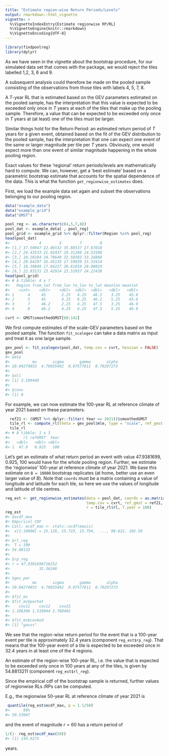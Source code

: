 ```yaml
---
title: "Estimate region-wise Return Periods/Levels"
output: rmarkdown::html_vignette
vignette: >
  %\VignetteIndexEntry{Estimate regionwise RP/RL}
  %\VignetteEngine{knitr::rmarkdown}
  %\VignetteEncoding{UTF-8}
---
```





```r
library(findpoolreg)
library(dplyr)
```
As we have seen in the vignette about the bootstrap procedure, for
our simulated data set that comes with the package, we would reject the tiles
labelled 1,2, 3, 6 and 9.

A subsequent analysis could therefore be made on the pooled sample
consisting of the observations from those tiles with labels 4, 5, 7, 8.

A $T$-year RL that is estimated based on the GEV parameters estimated on the
pooled sample, has the interpretation that this value is expected to be exceeded
only once in $T$ years at each of the tiles that make up the pooling sample.
Therefore, a value that can be expected to be exceeded only once in $T$ years at
(at least) one of the tiles must be larger.

Similar things hold for the Return Period: an estimated return period of $T$ years
for a given event, obtained based on the fit of the GEV distribution to the pooled
sample, has the interpretation that one can expect one event of the same or larger
magnitude per tile per $T$ years.
Obviously, one would expect more than one event of similar magnitude happening in
the whole pooling region.


Exact values for these 'regional' return periods/levels are mathematically
hard to compute. We can, however, get a 'best estimate' based on a parametric
bootstrap estimate that accounts for the spatial dependence of the data.
This is what the function `get_regionwise_estimates` does.

First, we load the example data set again and subset the observations belonging
to our pooling region.


```r
data("example_data")
data("example_grid")
data("GMST")

pool_reg <- as.character(c(4,5,7,8))
pool_dat <- example_data[ , pool_reg]
pool_grid <- example_grid %>% dplyr::filter(Region %in% pool_reg)
head(pool_dat)
#>             4        5        7        8
#> [1,] 37.50947 22.06532 35.88537 27.67018
#> [2,] 24.43533 21.92437 19.31298 14.53100
#> [3,] 18.28184 24.79649 32.58503 33.16868
#> [4,] 20.64297 16.45135 17.59839 15.53414
#> [5,] 18.39849 17.84227 20.81810 28.08019
#> [6,] 22.83131 23.42914 23.52937 24.22438
head(pool_grid)
#> # A tibble: 4 x 7
#>   Region from_lat from_lon to_lon to_lat meanlon meanlat
#>    <int>    <dbl>    <dbl>  <dbl>  <dbl>   <dbl>   <dbl>
#> 1      4     45       2.25   4.25   46.2    3.25    45.6
#> 2      5     45       4.25   6.25   46.2    5.25    45.6
#> 3      7     46.2     2.25   4.25   47.5    3.25    46.9
#> 4      8     46.2     4.25   6.25   47.5    5.25    46.9

cvrt <- GMST$smoothedGMST[68:142]
```
We first compute estimates of the scale-GEV parameters based on the pooled sample.
The function `fit_scalegev` can take a data matrix as input and treat it as one
large sample.


```r
gev_pool <- fit_scalegev(pool_dat, temp.cov = cvrt, hessian = FALSE)
gev_pool
#> $mle
#>          mu       sigma       gamma       alpha 
#> 20.04274853  4.79035492  0.07577611  0.70297273 
#> 
#> $nll
#> [1] 3.199449
#> 
#> $conv
#> [1] 0
```
For example, we can now estimate the 100-year RL at reference climate of year 2021
based on these parameters.



```r
  ref21 <- (GMST %>% dplyr::filter( Year == 2021))$smoothedGMST
  tile_rl <- compute_rl(theta = gev_pool$mle, type = "scale", ref_gmst = ref21, Tyrl = 100)
  tile_rl
#> # A tibble: 1 x 3
#>      rl refGMST  Year
#>   <dbl>   <dbl> <dbl>
#> 1  47.9   0.925   100
```

Let's get an estimate of what return period an event with value 47.9381699, 0.925, 100 would
have for the whole pooling region. Further, we estimate the 'regionwise'
100-year at reference climate of year 2021. We base this estimate on `B = 10000`
bootstrap replicates (at home, better use an even larger value of $B$).
Note that `coords` must be a matrix containing a value of longitude and latitude
for each tile, so here we use the values of longitude and latitude of tile centres.


```r
reg_est <- get_regionwise_estimates(data = pool_dat, coords = as.matrix(pool_grid[ , 6:7]),
                                    temp.cov = cvrt, ref_gmst = ref21, B = 10000,
                                    r = tile_rl$rl, T.year = 100)
reg_est
#> $ecdf_max
#> Empirical CDF 
#> Call: ecdf_max <- stats::ecdf(maxis)
#>  x[1:10000] = 15.126, 15.723, 15.794,  ..., 90.615, 102.59
#> 
#> $rl_reg
#>  T = 100 
#> 54.88132 
#> 
#> $rp_reg
#> r = 47.9381698716152 
#>             32.36246 
#> 
#> $gev_par
#>          mu       sigma       gamma       alpha 
#> 20.04274853  4.79035492  0.07577611  0.70297273 
#> 
#> $fit_ms
#> $fit_ms$parhat
#>    cov11    cov12    cov22 
#> 1.106306 1.516044 2.768402 
#> 
#> $fit_ms$covmod
#> [1] "gauss"
```
We see that the region-wise return period for the event that is a 100-year event
per tile is approximately 32.4 years (component `reg_est$rp_reg`).
That means that the 100-year event
of a tile is expected to be exceeded once in 32.4 years in
at least one of the 4 regions.

An estimate of the region-wise 100-year RL, i.e. the value that is expected to be
exceeded only once in 100 years at any of the tiles, is given by 54.8813211
(component `reg_est$rl_reg`).

Since the empirical cdf of the bootstrap sample is returned, further values of
regionwise RLs /RPs can be computed.

E.g., the regionwise 50-year RL at reference climate of year 2021 is

```r
 quantile(reg_est$ecdf_max, p = 1-1/50)
#>      98% 
#> 50.53047
```
and the event of magnitude $r = 60$ has a return period of


```r
1/(1- reg_est$ecdf_max(58))
#> [1] 144.9275
```
years.
